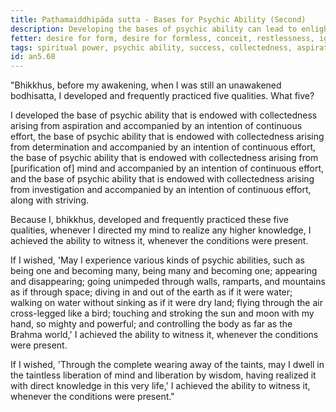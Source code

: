 ```yaml
---
title: Paṭhamaiddhipāda sutta - Bases for Psychic Ability (Second)
description: Developing the bases of psychic ability can lead to enlightenment in this very life or the state of non-returning.
fetter: desire for form, desire for formless, conceit, restlessness, ignorance
tags: spiritual power, psychic ability, success, collectedness, aspiration, persistence, mind, investigation, reflection, close examination, an, an5
id: an5.68
---
```


"Bhikkhus, before my awakening, when I was still an unawakened bodhisatta, I developed and frequently practiced five qualities. What five?

I developed the base of psychic ability that is endowed with collectedness arising from aspiration and accompanied by an intention of continuous effort, the base of psychic ability that is endowed with collectedness arising from determination and accompanied by an intention of continuous effort, the base of psychic ability that is endowed with collectedness arising from [purification of] mind and accompanied by an intention of continuous effort, and the base of psychic ability that is endowed with collectedness arising from investigation and accompanied by an intention of continuous effort, along with striving.

Because I, bhikkhus, developed and frequently practiced these five qualities, whenever I directed my mind to realize any higher knowledge, I achieved the ability to witness it, whenever the conditions were present.

If I wished, 'May I experience various kinds of psychic abilities, such as being one and becoming many, being many and becoming one; appearing and disappearing; going unimpeded through walls, ramparts, and mountains as if through space; diving in and out of the earth as if it were water; walking on water without sinking as if it were dry land; flying through the air cross-legged like a bird; touching and stroking the sun and moon with my hand, so mighty and powerful; and controlling the body as far as the Brahma world,' I achieved the ability to witness it, whenever the conditions were present.

If I wished, 'Through the complete wearing away of the taints, may I dwell in the taintless liberation of mind and liberation by wisdom, having realized it with direct knowledge in this very life,' I achieved the ability to witness it, whenever the conditions were present."